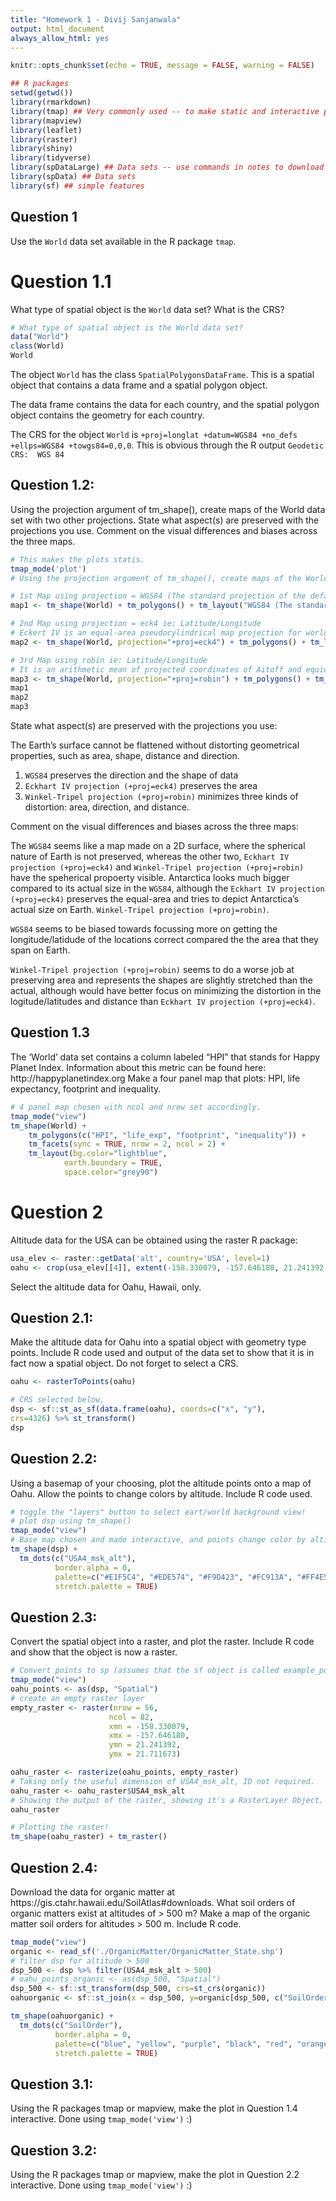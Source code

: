 ```yaml
---
title: "Homework 1 - Divij Sanjanwala"
output: html_document
always_allow_html: yes
---
```


```r
knitr::opts_chunk$set(echo = TRUE, message = FALSE, warning = FALSE)
```

```r
## R packages 
setwd(getwd())
library(rmarkdown)
library(tmap) ## Very commonly used -- to make static and interactive plots
library(mapview)
library(leaflet)
library(raster)
library(shiny)
library(tidyverse)
library(spDataLarge) ## Data sets -- use commands in notes to download
library(spData) ## Data sets
library(sf) ## simple features 
```
## Question 1
Use the `World` data set available in the R package `tmap`.

# Question 1.1
What type of spatial object is the `World` data set? What is the CRS?

```r
# What type of spatial object is the World data set?
data("World")
class(World)
World
```
The object `World` has the class `SpatialPolygonsDataFrame`. This is a spatial object that contains a data frame and a spatial polygon object. 

The data frame contains the data for each country, and the spatial polygon object contains the geometry for each country. 

The CRS for the object `World` is `+proj=longlat +datum=WGS84 +no_defs +ellps=WGS84 +towgs84=0,0,0`.
This is obvious through the R output `Geodetic CRS:  WGS 84`

## Question 1.2:
Using the projection argument of tm_shape(), create maps of the World data set with two other projections. State what aspect(s) are preserved with the projections you use. Comment on the visual differences and
biases across the three maps.

```r
# This makes the plots statis.
tmap_mode('plot')
# Using the projection argument of tm_shape(), create maps of the World data set with two other projections.

# 1st Map using projection = WGS84 (The standard projection of the default in the World Data set) ie: Latitude/Longitude
map1 <- tm_shape(World) + tm_polygons() + tm_layout("WGS84 (The standard projection of the default in the World Data set).", inner.margins=c(0,0,.1,0), title.size=.8)

# 2nd Map using projection = eck4 ie: Latitude/Longitude
# Eckert IV is an equal-area pseudocylindrical map projection for world maps. The lateral meridians are semicircles, which give the projection a rounded shape and smooth corners where the lateral meridians meet the pole lines. This projection is commonly used for thematic and other world maps requiring accurate areas.
map2 <- tm_shape(World, projection="+proj=eck4") + tm_polygons() + tm_layout("Eckhart IV projection. Recommended in statistical maps for its equal-area property.", inner.margins=c(0,0,.1,0), title.size=.8)

# 3rd Map using robin ie: Latitude/Longitude
# It is an arithmetic mean of projected coordinates of Aitoff and equidistant cylindrical projections. The projection is known to have one of the lowest mean scale and area distortions among compromise projections for small-scale mapping. It has been used by the National Geographic Society since 1998 for general world maps.
map3 <- tm_shape(World, projection="+proj=robin") + tm_polygons() + tm_layout("Winkel-Tripel projection, adapted as default by the National Geographic Society for world maps.", inner.margins=c(0,0,.1,0), title.size=.8)
map1
map2
map3
```
State what aspect(s) are preserved with the projections you use:

The Earth's surface cannot be flattened without distorting geometrical properties, such as area, shape, distance and direction.

1. `WGS84` preserves the direction and the shape of data
2. `Eckhart IV projection (+proj=eck4)` preserves the area
3. `Winkel-Tripel projection (+proj=robin)` minimizes three kinds of distortion: area, direction, and distance.

Comment on the visual differences and biases across the three maps:

The `WGS84` seems like a map made on a 2D surface, where the spherical nature of Earth is not preserved, whereas the other two, `Eckhart IV projection (+proj=eck4)` and `Winkel-Tripel projection (+proj=robin)` have the speherical propoerty visible. Antarctica looks much bigger compared to its actual size in the `WGS84`, although the `Eckhart IV projection (+proj=eck4)` preserves the equal-area and tries to depict Antarctica's actual size on Earth. `Winkel-Tripel projection (+proj=robin)`.

`WGS84` seems to be biased towards focussing more on getting the longitude/latidude of the locations correct compared the the area that they span on Earth. 

`Winkel-Tripel projection (+proj=robin)` seems to do a worse job at preserving area and represents the shapes are slightly stretched than the actual, although would have better focus on minimizing the distortion in the logitude/latitudes and distance than `Eckhart IV projection (+proj=eck4)`.

## Question 1.3

The ‘World’ data set contains a column labeled “HPI” that stands for Happy Planet Index. Information
about this metric can be found here: http://happyplanetindex.org Make a four panel map that plots: HPI,
life expectancy, footprint and inequality.

```r
# 4 panel map chosen with ncol and nrow set accordingly.
tmap_mode("view")
tm_shape(World) +
    tm_polygons(c("HPI", "life_exp", "footprint", "inequality")) +
    tm_facets(sync = TRUE, nrow = 2, ncol = 2) +
    tm_layout(bg.color="lightblue",
            earth.boundary = TRUE,
            space.color="grey90")
```

# Question 2

Altitude data for the USA can be obtained using the raster R package:
```r
usa_elev <- raster::getData('alt', country='USA', level=1)
oahu <- crop(usa_elev[[4]], extent(-158.330079, -157.646180, 21.241392, 21.711673))

```

Select the altitude data for Oahu, Hawaii, only.

## Question 2.1:

Make the altitude data for Oahu into a spatial object with geometry type points. Include R code used and
output of the data set to show that it is in fact now a spatial object. Do not forget to select a CRS.

```r
oahu <- rasterToPoints(oahu)

# CRS selected below, 
dsp <- sf::st_as_sf(data.frame(oahu), coords=c("x", "y"),
crs=4326) %>% st_transform()
dsp
```

## Question 2.2:

Using a basemap of your choosing, plot the altitude points onto a map of Oahu. Allow the points to change
colors by altitude. Include R code used.

```r
# toggle the "layers" button to select eart/world background view!
# plot dsp using tm_shape()
tmap_mode("view")
# Base map chosen and made interactive, and points change color by altitude!
tm_shape(dsp) + 
  tm_dots(c("USA4_msk_alt"), 
          border.alpha = 0, 
          palette=c("#E1F5C4", "#EDE574", "#F9D423", "#FC913A", "#FF4E50"), 
          stretch.palette = TRUE)

```

## Question 2.3:

Convert the spatial object into a raster, and plot the raster. Include R code and show that the object is now a raster.

```r
# Convert points to sp (assumes that the sf object is called example_points)
tmap_mode("view")
oahu_points <- as(dsp, "Spatial")
# create an empty raster layer
empty_raster <- raster(nrow = 56, 
                      ncol = 82,
                      xmn = -158.330079, 
                      xmx = -157.646180, 
                      ymn = 21.241392, 
                      ymx = 21.711673)

oahu_raster <- rasterize(oahu_points, empty_raster)
# Taking only the useful dimension of USA4_msk_alt, ID not required.
oahu_raster <- oahu_raster$USA4_msk_alt
# Showing the output of the raster, showing it's a RasterLayer Object.
oahu_raster
```

```r
# Plotting the raster!
tm_shape(oahu_raster) + tm_raster()
```

## Question 2.4:

Download the data for organic matter at https://gis.ctahr.hawaii.edu/SoilAtlas#downloads. What soil orders of organic matters exist at altitudes of > 500 m? Make a map of the organic matter soil orders for
altitudes > 500 m. Include R code.
```r
tmap_mode("view")
organic <- read_sf('./OrganicMatter/OrganicMatter_State.shp')
# filter dsp for altitude > 500
dsp_500 <- dsp %>% filter(USA4_msk_alt > 500)
# oahu_points_organic <- as(dsp_500, "Spatial")
dsp_500 <- sf::st_transform(dsp_500, crs=st_crs(organic))
oahuorganic <- sf::st_join(x = dsp_500, y=organic[dsp_500, c("SoilOrder")], join=st_intersects)[1+2*(0:1912), ]

tm_shape(oahuorganic) + 
  tm_dots(c("SoilOrder"), 
          border.alpha = 0, 
          palette=c("blue", "yellow", "purple", "black", "red", "orange"), 
          stretch.palette = TRUE)
```

## Question 3.1:

Using the R packages tmap or mapview, make the plot in Question 1.4 interactive.
Done using `tmap_mode('view')` :)

## Question 3.2:

Using the R packages tmap or mapview, make the plot in Question 2.2 interactive.
Done using `tmap_mode('view')` :)

